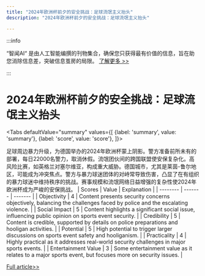 ```yaml
---
title: "2024年欧洲杯前夕的安全挑战：足球流氓主义抬头"
description: "2024年欧洲杯前夕的安全挑战：足球流氓主义抬头"

---
```



:::info

“智闻AI“ 是由人工智能编撰的刊物集合，确保您只获得最有价值的信息，旨在助您消除信息差，突破信息茧房的局限。  [了解更多 >>](/zh-Hans/docs/guides)

:::

# 2024年欧洲杯前夕的安全挑战：足球流氓主义抬头


<Tabs
	defaultValue="summary"
	values={[
	{label: 'summary', value: 'summary'},
	{label: 'score', value: 'score'},
]}>
<TabItem value="summary">


足球周边暴力升级，为德国举办的2024年欧洲杯蒙上阴影。警方准备前所未有的部署，每日22000名警力，取消休假。流氓团伙间的跨国联盟使安保复杂化。高风险比赛，如英格兰对塞尔维亚，构成重大威胁。德国城市，尤其是莱茵-鲁尔地区，可能成为冲突焦点。警方与暴力球迷团体的对峙常导致伤害，凸显了在有组织的暴力球迷中维持秩序的挑战。赛事规模和流氓网络日益增强的复杂性使2024年欧洲杯成为严峻的安保挑战。
</TabItem>
<TabItem value="score">
	| Scores     | Value   | Explanation |
	| -------- | ------- | ------- |
	| Objectivity  | 4    | Content presents security concerns objectively, balancing the challenges faced by police and the escalating violence.    |
	| Social Impact | 5     | Content highlights a significant social issue, influencing public opinion on sports event security.    |
	| Credibility    | 5    | Content is credible, supported by details on police preparations and hooligan activities.    |
	| Potential    | 5    | High potential to trigger larger discussions on sports event safety and hooliganism.    |
	| Practicality    | 4    | Highly practical as it addresses real-world security challenges in major sports events.    |
	| Entertainment Value    | 3    | Some entertainment value as it relates to a major sports event, but focuses more on security issues.    |
</TabItem>
</Tabs>

[Full article>>](https://apnews.com/article/euro-2024-germany-security-hooligans-violence-police-e9500de8237fc6227b440136bd7a69cd)
